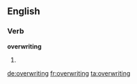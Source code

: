 ==English==

===Verb===
'''overwriting'''

#{{present participle of|[[overwrite]]}}

[[de:overwriting]]
[[fr:overwriting]]
[[ta:overwriting]]